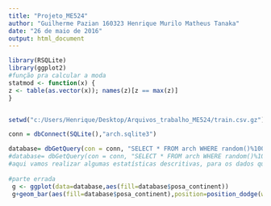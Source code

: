 ```yaml
---
title: "Projeto_ME524"
author: "Guilherme Pazian 160323 Henrique Murilo Matheus Tanaka"
date: "26 de maio de 2016"
output: html_document
---
```

```r
library(RSQLite)
library(ggplot2)
#função pra calcular a moda
statmod <- function(x) {
z <- table(as.vector(x)); names(z)[z == max(z)]
}


setwd("c:/Users/Henrique/Desktop/Arquivos_trabalho_ME524/train.csv.gz")

conn = dbConnect(SQLite(),"arch.sqlite3")

database= dbGetQuery(con = conn, "SELECT * FROM arch WHERE random()%10000=0 AND site_name=2 LIMIT 10000")
#database= dbGetQuery(con = conn, "SELECT * FROM arch WHERE random()%10000=0  LIMIT 3000000")
#aqui vamos realizar algumas estatísticas descritivas, para os dados que obtemos.
 
#parte errada  
 g <- ggplot(data=database,aes(fill=database$posa_continent))
 g+geom_bar(aes(fill=database$posa_continent),position=position_dodge(width=10))+coord_cartesian(xlim=c(0,100))+theme_minimal()

 
 
 
 
```

